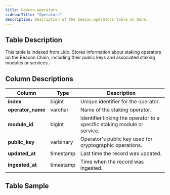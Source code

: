 ```yaml
---
title: beacon.operators
sidebarTitle: "Operators"
description: Description of the beacon.operators table on Dune.
---
```


## Table Description
This table is indexed from Lido. Stores information about staking operators on the Beacon Chain, including their public keys and associated staking modules or services.

## Column Descriptions
| **Column**        | **Type**   | **Description**                                                                                   |
|-------------------|------------|---------------------------------------------------------------------------------------------------|
| **index**         | bigint     | Unique identifier for the operator.                                                               |
| **operator_name** | varchar    | Name of the staking operator.                                                                     |
| **module_id**     | bigint     | Identifier linking the operator to a specific staking module or service.                          |
| **public_key**    | varbinary  | Operator's public key used for cryptographic operations.                                          |
| **updated_at**    | timestamp  | Last time the record was updated.                                                                 |
| **ingested_at**   | timestamp  | Time when the record was ingested.                                                                |



## Table Sample


<TableSample tableSchema="beacon" tableName="operators" />
